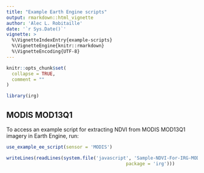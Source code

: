 ```yaml
---
title: "Example Earth Engine scripts"
output: rmarkdown::html_vignette
author: 'Alec L. Robitaille'
date: '`r Sys.Date()`'
vignette: >
  %\VignetteIndexEntry{example-scripts}
  %\VignetteEngine{knitr::rmarkdown}
  %\VignetteEncoding{UTF-8}
---
```


```r
knitr::opts_chunk$set(
  collapse = TRUE,
  comment = ""
)
```

```r
library(irg)
```


## MODIS MOD13Q1 

To access an example script for extracting NDVI from
MODIS MOD13Q1 imagery in Earth Engine, run: 

```r
use_example_ee_script(sensor = 'MODIS')
```

```r
writeLines(readLines(system.file('javascript', 'Sample-NDVI-For-IRG-MODIS.js', 
											package = 'irg')))
```

